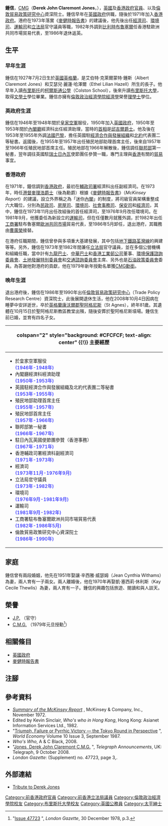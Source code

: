 {{Infobox Person
| name           = 鍾信<br>Derek Jones
| image     =
| image_size     =
| image_caption  =
| birth_date  = 1927年7月2日
| birth_place = {{UK}}
| death_date  = 2008年10月4日（81歲）
| death_place = {{UK}}[[康沃爾郡|康沃爾郡]][[聖阿格尼斯|聖阿格尼斯]]
| occupation     = [[英國|英國]]及[[香港|香港]]政府官員
}}

'''鍾信'''，[[CMG|CMG]]（'''Derek John Claremont Jones'''，{{bd|1927年|7月2日|2008年|10月4日|J}}），[[英國|英國]]及[[香港|香港]][[政府|政府]][[官員|官員]]、以及[[倫敦|倫敦]][[貿易政策研究中心|貿易政策研究中心]]資深院士。鍾信早年在[[英國政府|英國政府]]供職，隨後於1971年加入[[香港政府|香港政府]]。港府在1973年落實《[[麥健時報告書|麥健時報告書]]》的建議後，他先後出任[[經濟司|經濟司]]、[[環境局|環境司]]、[[運輸司|運輸司]]和[[立法局|立法局]]官守議員等職，1982年外調到[[比利時|比利時]][[布魯塞爾|布魯塞爾]]任香港駐歐洲共同市場貿易代表，至1986年退休返英。

==生平==
===早年生涯===
鍾信在1927年7月2日生於[[英國|英國]][[英格蘭|英格蘭]]，是艾伯特·克萊爾蒙特·鍾斯（Albert Claremont Jones）和艾瑟兒·麗蓮·哈澤爾（Ethel Lilian Hazell）所生的長子。他早年入讀[[布里斯托|布里斯托]]的[[柯爾斯通公學|柯爾斯通公學]]（Colston School），後來升讀[[布里斯托大學|布里斯托大學]]，取得[[文學士|文學士]]學位畢業。鍾信亦擁有[[倫敦政治經濟學院|倫敦政治經濟學院]][[經濟學|經濟學]]榮譽[[理學士|理學士]]學位。

===英政府生涯===
鍾信在1946年至1948年間於[[皇家空軍|皇家空軍]]服役，1950年加入[[英國政府|英國政府]]，1950年至1953年間於[[內閣廳|內閣廳]]經濟科出任經濟助理，當時的[[英國首相|首相]]是[[邱吉爾|邱吉爾爵士]]。他及後在1953年至1955年外調[[法國|法國]][[巴黎|巴黎]]，擔任英國駐[[經濟合作與發展組織|經濟合作與發展組織]]和[[北約|北約]]代表團二等秘書。返國後，在1955年至1957年出任殖民地部助理首席主任，後來自1957年至1966年任殖民地部首席主任。殖民地部在1966年解散後，鍾信調任[[聯邦部|聯邦部]]第一秘書，翌年調往英國駐[[瑞士|瑞士]][[日內瓦|日內瓦]]使節團任參贊一職，專門主理與[[香港|香港]]有關的[[貿易|貿易]]事宜。

===香港政府===
在1971年，鐘信調到[[香港政府|香港政府]]，最初在[[輔政司署|輔政司署]]經濟科出任副經濟司。在1973年，時任[[港督|港督]][[麥理浩|麥理浩爵士]]（後為勳爵）根據《[[麥健時報告書|麥健時報告書]]》（''McKinsey Report''）的建議，設立外界稱之為「迷你[[內閣|內閣]]」的制度，將司級官員架構重整成六大職位，分別為[[民政事務局|民政司]]、[[房屋司|房屋司]]、[[環境局|環境司]]、[[社會事務司|社會事務司]]、[[保安局_(香港)|保安司]]和[[經濟司|經濟司]]，其中，鍾信在1973年11月出任改組後的首任經濟司，至1976年9月改任環境司。在1981年9月，他獲委任為新設立的[[運輸司|運輸司]]，但在任僅數月就獲外調，於1982年出任[[工商署|工商署]]駐布魯塞爾[[歐洲共同市場|歐洲共同市場]]貿易代表，至1986年5月卸任，退出港府，其職務由[[曹廣榮|曹廣榮]]接替。

在港府任職期間，鍾信曾參與多項重大基建發展，其中包括[[地下鐵路|地下鐵路]][[荃灣線|荃灣線]]的興建等等。另外，鍾信在1973年至1982年間兼任[[立法局|立法局]]官守議員，並在多個公營機構和組織任職，當中計有[[九龍巴士|九龍巴士]]、[[中華巴士|中華巴士]]和[[香港工業邨公司|香港工業邨公司]]董事、[[環境保護諮詢委員會|環境保護諮詢委員會]]、[[土地發展特別委員會|土地發展特別委員會]]和[[交通諮詢委員會|交通諮詢委員會]]主席、另外也是[[石油政策委員會|石油政策委員會]]委員。為答謝他對港府的貢獻，他在1979年新年授勳名單獲[[CMG|CMG勳銜]]。

===晚年生涯===
退出港府後，鍾信在1986年至1990年出任[[倫敦|倫敦]][[貿易政策研究中心|貿易政策研究中心]]（Trade Policy Research Centre）資深院士，此後展開退休生活，他在2008年10月4日因病在睡夢中安詳逝世，卒於[[英格蘭|英格蘭]][[康沃爾郡|康沃爾郡]][[聖阿格尼斯|聖阿格尼斯]]（St Agnes），終年81歲。其遺體在10月15日於聖阿格尼斯教區教堂出殯，隨後安葬於聖阿格尼斯墳場。鍾信生前已婚，並育有四名子女。

{| class="infobox bordered" style="width: 17em; font-size: 90%; text-align: left; float:right;" cellpadding="3"
|-
! colspan="2" style="background: #CFCFCF; text-align: center" {{!}} 主要經歷
|-
| colspan="2" style="font-size: 90%" |<div style="text-align: left">
*於皇家空軍服役<br><span style="color: blue;">(1946年-1948年)</span>
*內閣廳經濟科經濟助理<br><span style="color: blue;">(1950年-1953年)</span>
*英國駐經濟合作與發展組織及北約代表團二等秘書<br><span style="color: blue;">(1953年-1955年)</span>
*殖民地部助理首席主任<br><span style="color: blue;">(1955年-1957年)</span>
*殖民地部首席主任<br><span style="color: blue;">(1957年-1966年)</span>
*聯邦部第一秘書<br><span style="color: blue;">(1966年-1967年)</span>
*駐日內瓦英國使節團參贊（香港事務）<br><span style="color: blue;">(1967年-1971年)</span>
*香港輔政司署經濟科副經濟司<br><span style="color: blue;">(1971年-1973年)</span>
*經濟司<br><span style="color: blue;">(1973年11月-1976年9月)</span>
*立法局官守議員<br><span style="color: blue;">(1973年-1982年)</span>
*環境司<br><span style="color: blue;">(1976年9月-1981年9月)</span>
*運輸司<br><span style="color: blue;">(1981年9月-1982年)</span>
*工商署駐布魯塞爾歐洲共同市場貿易代表<br><span style="color: blue;">(1982年-1986年5月)</span>
*倫敦貿易政策研究中心資深院士<br><span style="color: blue;">(1986年-1990年)</span>
</div>
|}

==家庭==
鍾信曾有兩段婚姻，他先在1951年娶讓·辛西雅·威瑟姆（Jean Cynthia Withams）為妻，兩人育有一子兩女。兩人離婚後，他在1970年再娶凱·塞西莉·休利斯（Kay Cecile Thewlis）為妻，兩人育有一子。鍾信的興趣包括旅遊、閱讀和與人談天。

==榮譽==
* [[太平紳士|J.P.]] （官守）
* [[CMG|C.M.G.]] （1979年元旦授勳<ref>"[http://www.london-gazette.co.uk/issues/47723/supplements/3 Issue 47723] {{Wayback|url=http://www.london-gazette.co.uk/issues/47723/supplements/3 |date=20140102200106 }}", ''London Gazette'', 30 December 1978, p.3.</ref>）

==相關條目==
* [[英國政府|英國政府]]
* [[麥健時報告書|麥健時報告書]]

==注腳==
{{reflist|2}}

==參考資料==
<div class="references-small">
* ''[http://www.legco.gov.hk/yr01-02/chinese/hc/sub_com/hs51/papers/hs510507cb2-1822-3c.pdf Summary of the McKinsey Report] {{Wayback|url=http://www.legco.gov.hk/yr01-02/chinese/hc/sub_com/hs51/papers/hs510507cb2-1822-3c.pdf |date=20201029145245 }}'', McKinsey & Company, Inc., November 1972.
* Edited by Kevin Sinclair, ''Who's who in Hong Kong'', Hong Kong: Asianet Information Services Ltd., 1982.
* "[http://www3.interscience.wiley.com/journal/119483603/issue Triumph, Failure or Pyrrhic Victory — the Tokyo Round in Perspective] {{Webarchive|url=https://archive.today/20110813202631/http://www3.interscience.wiley.com/journal/119483603/issue |date=2011-08-13 }}", ''World Economy'' Volume 10 Issue 3, September 1987.
* ''Who's Who'', A & C Black, 2008.
* "[http://announcements.telegraph.co.uk/deaths/01-Oct-2008/01-Nov-2008/jones/2/announcement87257.aspx Jones, Derek John Claremont C.M.G.] {{Wayback|url=http://announcements.telegraph.co.uk/deaths/01-Oct-2008/01-Nov-2008/jones/2/announcement87257.aspx |date=20190701142909 }}", ''Telegraph Announcements'', UK: Telegraph, 9 October 2008.
* ''London Gazette'': (Supplement) no. 47723, page 3,.
</div>

==外部連結==
* [http://announcements.telegraph.co.uk/deaths/01-Oct-2008/01-Nov-2008/jones/2/announcement87257.aspx Tribute to Derek Jones] {{Wayback|url=http://announcements.telegraph.co.uk/deaths/01-Oct-2008/01-Nov-2008/jones/2/announcement87257.aspx |date=20190701142909 }}

{{start box}}
{{s-off}}
{{s-bef | before=新創設}}
{{s-ttl | title=[[經濟司|經濟司]] | years=1973年–1976年}}
{{s-aft | after=[[謝法新|謝法新]]}}
{{s-bef | before=[[盧秉信|盧秉信]]}}
{{s-ttl | title=[[環境局|環境司]] | years=1976年–1981年}}
{{s-aft | after=廢置}}
{{s-bef | before=新創設}}
{{s-ttl | title=[[運輸司|運輸司]] | years=1981年}}
{{s-aft | after=[[施恪|施恪]]}}
{{end box}}

{{DEFAULTSORT:Jones, Derek}}
[[Category:前香港政府官員|Category:前香港政府官員]]
[[Category:前香港立法局議員|Category:前香港立法局議員]]
[[Category:倫敦政治經濟學院校友|Category:倫敦政治經濟學院校友]]
[[Category:布里斯托大學校友|Category:布里斯托大學校友]]
[[Category:英國公務員|Category:英國公務員]]
[[Category:太平紳士|Category:太平紳士]]